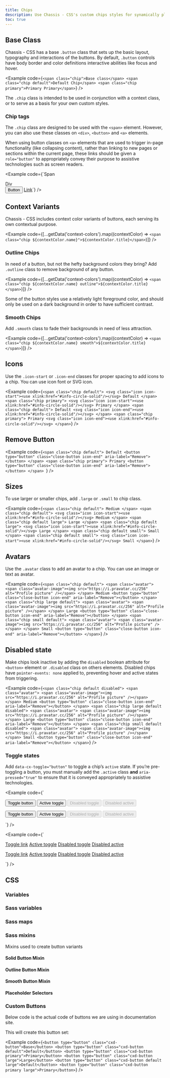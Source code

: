 ```yaml
---
title: Chips
description: Use Chassis - CSS's custom chips styles for synamically placed small buttons for tags and more.
toc: true
---
```



<div class="button-examples">

## Base Class

Chassis - CSS has a base `.button` class that sets up the basic layout, typography and interactions of the buttons. By default, `.button` controls have body border and color definitions interactive abilities like focus and hover.

<Example code={`<span class="chip">Base class</span>
<span class="chip default">Default Chip</span>
<span class="chip primary">Primary Primary</span>`} />

The `.chip` class is intended to be used in conjunction with a context class, or to serve as a basis for your own custom styles.

### Chip tags

The `.chip` class are designed to be used with the `<span>` element. However, you can also use these classes on `<div>`, `<button>` and `<a>` elements.

When using button classes on `<a>` elements that are used to trigger in-page functionality (like collapsing content), rather than linking to new pages or sections within the current page, these links should be given a `role="button"` to appropriately convey their purpose to assistive technologies such as screen readers.

<Example code={`<span class="chip primary">Span</span>
<div class="chip primary">Div</div>
<button class="chip primary" type="button">Button</button>
<a class="chip primary" href="http://example.com" role="button">Link</a>`} />

## Context Variants

Chassis - CSS includes context color variants of buttons, each serving its own contextual purpose.

<Example code={[...getData('context-colors').map((contextColor) => `<span class="chip ${contextColor.name}">${contextColor.title}</span>`)]} />

<Callout name="warning-color-assistive-technologies" />

### Outline Chips

In need of a button, but not the hefty background colors they bring? Add `.outline` class to remove background of any button.

<Example code={[...getData('context-colors').map((contextColor) => `<span class="chip ${contextColor.name} outline">${contextColor.title}</span>`)]} />

<Callout>
  Some of the button styles use a relatively light foreground color, and should only be used on a dark background in order to have sufficient contrast.
</Callout>

### Smooth Chips

Add `.smooth` class to fade their backgrounds in need of less attraction.

<Example code={[...getData('context-colors').map((contextColor) => `<span class="chip ${contextColor.name} smooth">${contextColor.title}</span>`)]} />

## Icons

Use the `.icon-start` or `.icon-end` classes for proper spacing to add icons to a chip. You can use icon font or SVG icon.

<Example code={`<span class="chip default">
    <svg class="icon icon-start"><use xlink:href="#info-circle-solid"/></svg>
    Default
  </span>
  <span class="chip primary">
    <svg class="icon icon-start"><use xlink:href="#info-circle-solid"/></svg>
    Primary
  </span>
  <span class="chip default">
    Default
    <svg class="icon icon-end"><use xlink:href="#info-circle-solid"/></svg>
  </span>
  <span class="chip primary">
    Primary
    <svg class="icon icon-end"><use xlink:href="#info-circle-solid"/></svg>
  </span>`} />

## Remove Button

<Example code={`<span class="chip default">
    Default
    <button type="button" class="close-button icon-end" aria-label="Remove"></button>
  </span>
  <span class="chip primary">
    Primary
    <button type="button" class="close-button icon-end" aria-label="Remove"></button>
  </span>
`} />

## Sizes

To use larger or smaller chips, add `.large` or `.small` to chip class.

<Example code={`<span class="chip default">
    Medium
  </span>
  <span class="chip default">
    <svg class="icon icon-start"><use xlink:href="#info-circle-solid"/></svg>
    Medium
  </span>
  <span class="chip default large">
    Large
  </span>
  <span class="chip default large">
    <svg class="icon icon-start"><use xlink:href="#info-circle-solid"/></svg>
    Large
  </span>
  <span class="chip default small">
    Small
  </span>
  <span class="chip default small">
    <svg class="icon icon-start"><use xlink:href="#info-circle-solid"/></svg>
    Small
  </span>`} />

## Avatars

Use the `.avatar` class to add an avatar to a chip. You can use an image or text as avatar.

<Example code={`<span class="chip default">
    <span class="avatar">
      <span class="avatar-image"><img src="https://i.pravatar.cc/256" alt="Profile picture" /></span>
    </span>
    Medium
    <button type="button" class="close-button icon-end" aria-label="Remove"></button>
  </span>
  <span class="chip large default">
    <span class="avatar">
      <span class="avatar-image"><img src="https://i.pravatar.cc/256" alt="Profile picture" /></span>
    </span>
    Large
    <button type="button" class="close-button icon-end" aria-label="Remove"></button>
  </span>
  <span class="chip small default">
    <span class="avatar">
      <span class="avatar-image"><img src="https://i.pravatar.cc/256" alt="Profile picture" /></span>
    </span>
    Small
    <button type="button" class="close-button icon-end" aria-label="Remove"></button>
  </span>`} />

## Disabled state

Make chips look inactive by adding the `disabled` boolean attribute for `<button>` element or `.disabled` class on others elements. Disabled chips have `pointer-events: none` applied to, preventing hover and active states from triggering.

<Example code={`<span class="chip default disabled">
    <span class="avatar">
      <span class="avatar-image"><img src="https://i.pravatar.cc/256" alt="Profile picture" /></span>
    </span>
    Medium
    <button type="button" class="close-button icon-end" aria-label="Remove"></button>
  </span>
  <span class="chip large default disabled">
    <span class="avatar">
      <span class="avatar-image"><img src="https://i.pravatar.cc/256" alt="Profile picture" /></span>
    </span>
    Large
    <button type="button" class="close-button icon-end" aria-label="Remove"></button>
  </span>
  <span class="chip small default disabled">
    <span class="avatar">
      <span class="avatar-image"><img src="https://i.pravatar.cc/256" alt="Profile picture" /></span>
    </span>
    Small
    <button type="button" class="close-button icon-end" aria-label="Remove"></button>
  </span>`} />

### Toggle states

Add `data-cx-toggle="button"` to toggle a chip’s `active` state. If you’re pre-toggling a button, you must manually add the `.active` class **and** `aria-pressed="true"` to ensure that it is conveyed appropriately to assistive technologies.

<Example code={`<p class="d-inline-flex gap-xsmall">
    <button type="button" class="chip default" data-cx-toggle="button" aria-pressed="false">Toggle button</button>
    <button type="button" class="chip default active" data-cx-toggle="button" aria-pressed="true">Active toggle</button>
    <button type="button" class="chip default" disabled data-cx-toggle="button" aria-pressed="false">Disabled toggle</button>
    <button type="button" class="chip default active" disabled data-cx-toggle="button" aria-pressed="true">Disabled active</button>
  </p>
  <p class="d-inline-flex gap-xsmall">
    <button type="button" class="chip primary" data-cx-toggle="button" aria-pressed="false">Toggle button</button>
    <button type="button" class="chip primary active" data-cx-toggle="button" aria-pressed="true">Active toggle</button>
    <button type="button" class="chip primary" disabled data-cx-toggle="button" aria-pressed="false">Disabled toggle</button>
    <button type="button" class="chip primary active" disabled data-cx-toggle="button" aria-pressed="true">Disabled active</button>
  </p>`} />

<Example code={`<p class="d-inline-flex gap-xsmall">
    <a href="#" class="chip default" role="button" data-cx-toggle="button" aria-pressed="false">Toggle link</a>
    <a href="#" class="chip default active" role="button" data-cx-toggle="button" aria-pressed="true">Active toggle</a>
    <a href="#" class="chip default disabled" aria-disabled="true" role="button" data-cx-toggle="button" aria-pressed="false">Disabled toggle</a>
    <a href="#" class="chip default active disabled" aria-disabled="true" role="button" data-cx-toggle="button" aria-pressed="true">Disabled active</a>
  </p>
  <p class="d-inline-flex gap-xsmall">
    <a href="#" class="chip primary" role="button" data-cx-toggle="button" aria-pressed="false">Toggle link</a>
    <a href="#" class="chip primary active" role="button" data-cx-toggle="button" aria-pressed="true">Active toggle</a>
    <a href="#" class="chip primary disabled" aria-disabled="true" role="button" data-cx-toggle="button" aria-pressed="false">Disabled toggle</a>
    <a href="#" class="chip primary active disabled" aria-disabled="true" role="button" data-cx-toggle="button" aria-pressed="true">Disabled active</a>
  </p>`} />


## CSS

<DocsCSS />

### Variables

<DocsCSSVars />

### Sass variables

<DocsSASSVars />

<ScssDocs name="button-variables" file="scss/_variables.scss" />

### Sass maps

<ScssDocs  name="button-colors-map" file="scss/maps/_buttons.scss" />

### Sass mixins

Mixins used to create button variants

#### Solid Button Mixin

<ScssDocs  name="solid-button-mixin" file="scss/mixins/_button.scss" />

#### Outline Button Mixin

<ScssDocs  name="outline-button-mixin" file="scss/mixins/_button.scss" />

#### Smooth Button Mixin

<ScssDocs  name="smooth-button-mixin" file="scss/mixins/_button.scss" />

#### Placeholder Selectors

<ScssDocs  name="button-placeholder-selectors" file="scss/placeholders/_button.scss" />

### Custom Buttons

Below code is the actual code of buttons we are using in documentation site.

<ScssDocs  name="cxd-button" file="site/src/scss/_buttons.scss" />

This will create this button set:

<Example code={`<button type="button" class="cxd-button">Base</button>
<button type="button" class="cxd-button default">Default</button>
<button type="button" class="cxd-button primary">Primary</button>
<button type="button" class="cxd-button large">Large</button>
<button type="button" class="cxd-button default large">Default</button>
<button type="button" class="cxd-button primary large">Primary</button>`} />
</div>

